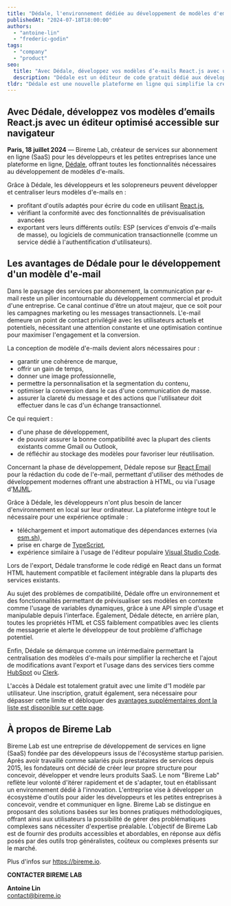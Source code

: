 ```yaml
---
title: "Dédale, l'environnement dédiée au développement de modèles d'emails"
publishedAt: "2024-07-18T18:00:00"
authors:
  - "antoine-lin"
  - "frederic-godin"
tags:
  - "company"
  - "product"
seo:
  title: "Avec Dédale, développez vos modèles d’e-mails React.js avec un éditeur optimisé accessible sur navigateur"
  description: "Dédale est un éditeur de code gratuit dédié aux développeurs souhaitant intégrer leurs modèles d'e-mails en utilisant React.js, directement dans leur navigateur."
tldr: "Dédale est une nouvelle plateforme en ligne qui simplifie la création de modèles d'emails pour les développeurs et les petites entreprises. Développée par Bireme Lab, elle offre un environnement de développement basé sur React.js et optimisé avec une prévisualisation en temps réel et une détection de problèmes de compatibilité avec les clients de messagerie. Dédale est l'outil idéal pour les développeurs et les entreprises qui souhaitent améliorer leur communication par e-mails, tout en y consacrant le moins de temps possible."
---
```


## Avec Dédale, développez vos modèles d’emails React.js avec un éditeur optimisé accessible sur navigateur

**Paris, 18 juillet 2024** — Bireme Lab, créateur de services sur abonnement en ligne (SaaS) pour les développeurs et les petites entreprises lance une plateforme en ligne, [Dédale](/dedale), offrant toutes les fonctionnalités nécessaires au développement de modèles d'e-mails.

Grâce à Dédale, les développeurs et les solopreneurs peuvent développer et centraliser leurs modèles d'e-mails en :
- profitant d'outils adaptés pour écrire du code en utilisant [React.js](https://fr.react.dev/),
- vérifiant la conformité avec des fonctionnalités de prévisualisation avancées
- exportant vers leurs différents outils: ESP (services d'envois d'e-mails de masse), ou logiciels de communication transactionnelle (comme un service dédié à l'authentification d'utilisateurs).

## Les avantages de Dédale pour le développement d'un modèle d'e-mail

Dans le paysage des services par abonnement, la communication par e-mail reste un pilier incontournable du développement commercial et produit d'une entreprise.
Ce canal continue d'être un atout majeur, que ce soit pour les campagnes marketing ou les messages transactionnels.
L'e-mail demeure un point de contact privilégié avec les utilisateurs actuels et potentiels, nécessitant une attention constante et une optimisation continue pour maximiser l'engagement et la conversion.

La conception de modèle d'e-mails devient alors nécessaires pour :
- garantir une cohérence de marque,
- offrir un gain de temps,
- donner une image professionnelle,
- permettre la personnalisation et la segmentation du contenu,
- optimiser la conversion dans le cas d'une communication de masse.
- assurer la clareté du message et des actions que l'utilisateur doit effectuer dans le cas d'un échange transactionnel.

Ce qui requiert :
- d'une phase de développement,
- de pouvoir assurer la bonne compatibilité avec la plupart des clients existants comme Gmail ou Outlook,
- de réfléchir au stockage des modèles pour favoriser leur réutilisation.

Concernant la phase de développement, Dédale repose sur [React Email](https://react.email) pour la rédaction du code de l'e-mail, permettant d'utiliser des méthodes de développement modernes offrant une abstraction à HTML, ou via l'usage d'[MJML](https://mjml.io/).

Grâce à Dédale, les développeurs n'ont plus besoin de lancer d'environnement en local sur leur ordinateur. La plateforme intègre tout le nécessaire pour une expérience optimale : 
- téléchargement et import automatique des dépendances externes (via [esm.sh](https://esm.sh/)),
- prise en charge de [TypeScript](https://www.typescriptlang.org/),
- expérience similaire à l'usage de l'éditeur populaire [Visual Studio Code](https://code.visualstudio.com/).

Lors de l'export, Dédale transforme le code rédigé en React dans un format HTML hautement compatible et facilement intégrable dans la pluparts des services existants.

Au sujet des problèmes de compatibilité, Dédale offre un environnement et des fonctionnalités permettant de prévisualiser ses modèles en contexte comme l'usage de variables dynamiques, grâce à une API simple d'usage et manipulable depuis l'interface.
Également, Dédale détecte, en arrière plan, toutes les propriétés HTML et CSS faiblement compatibles avec les clients de messagerie et alerte le développeur de tout problème d'affichage potentiel.

Enfin, Dédale se démarque comme un intérmediaire permettant la centralisation des modèles d'e-mails pour simplifier la recherche et l'ajout de modifications avant l'export et l'usage dans des services tiers comme [HubSpot](https://www.hubspot.fr/) ou [Clerk](https://clerk.com/).

L'accès à Dédale est totalement gratuit avec une limite d'1 modèle par utilisateur.
Une inscription, gratuit également, sera nécessaire pour dépasser cette limite et débloquer des [avantages supplémentaires dont la liste est disponible sur cette page](/dedale).

## À propos de Bireme Lab

Bireme Lab est une entreprise de développement de services en ligne (SaaS) fondée par des développeurs issus de l'écosystème startup parisien.
Après avoir travaillé comme salariés puis prestataires de services depuis 2015, les fondateurs ont décidé de créer leur propre structure pour concevoir, développer et vendre leurs produits SaaS.
Le nom "Bireme Lab" reflète leur volonté d'itérer rapidement et de s'adapter, tout en établissant un environnement dédié à l'innovation.
L'entreprise vise à développer un écosystème d'outils pour aider les développeurs et les petites entreprises à concevoir, vendre et communiquer en ligne. Bireme Lab se distingue en proposant des solutions basées sur les bonnes pratiques méthodologiques, offrant ainsi aux utilisateurs la possibilité de gérer des problématiques complexes sans nécessiter d'expertise préalable.
L'objectif de Bireme Lab est de fournir des produits accessibles et abordables, en réponse aux défis posés par des outils trop généralistes, coûteux ou complexes présents sur le marché.

Plus d'infos sur https://bireme.io.

**CONTACTER BIREME LAB**

**Antoine Lin**  
contact@bireme.io
